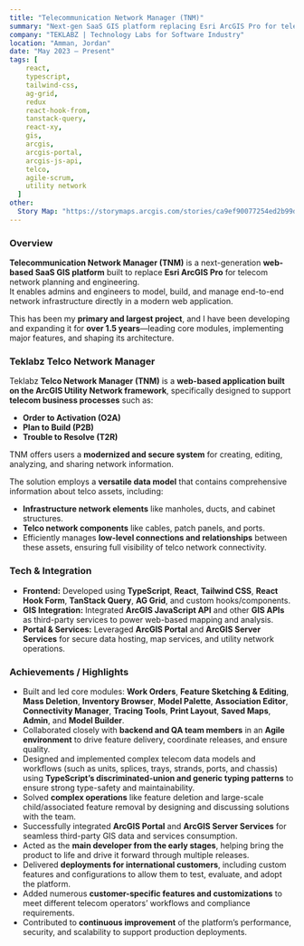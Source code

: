 ```yaml
---
title: "Telecommunication Network Manager (TNM)"
summary: "Next-gen SaaS GIS platform replacing Esri ArcGIS Pro for telecom network planning and engineering."
company: "TEKLABZ | Technology Labs for Software Industry"
location: "Amman, Jordan"
date: "May 2023 – Present"
tags: [
    react,
    typescript,
    tailwind-css,
    ag-grid,
    redux
    react-hook-from,
    tanstack-query,
    react-xy,
    gis,
    arcgis,
    arcgis-portal,
    arcgis-js-api,
    telco,
    agile-scrum,
    utility network
  ]
other:
  Story Map: "https://storymaps.arcgis.com/stories/ca9ef90077254ed2b99dbe5c448f2884"
---
```


### Overview

**Telecommunication Network Manager (TNM)** is a next-generation **web-based SaaS GIS platform** built to replace **Esri ArcGIS Pro** for telecom network planning and engineering.  
It enables admins and engineers to model, build, and manage end-to-end network infrastructure directly in a modern web application.

This has been my **primary and largest project**, and I have been developing and expanding it for **over 1.5 years**—leading core modules, implementing major features, and shaping its architecture.

### Teklabz Telco Network Manager

Teklabz **Telco Network Manager (TNM)** is a **web-based application built on the ArcGIS Utility Network framework**, specifically designed to support **telecom business processes** such as:

- **Order to Activation (O2A)**
- **Plan to Build (P2B)**
- **Trouble to Resolve (T2R)**

TNM offers users a **modernized and secure system** for creating, editing, analyzing, and sharing network information.

The solution employs a **versatile data model** that contains comprehensive information about telco assets, including:

- **Infrastructure network elements** like manholes, ducts, and cabinet structures.
- **Telco network components** like cables, patch panels, and ports.
- Efficiently manages **low-level connections and relationships** between these assets, ensuring full visibility of telco network connectivity.

### Tech & Integration

- **Frontend:** Developed using **TypeScript**, **React**, **Tailwind CSS**, **React Hook Form**, **TanStack Query**, **AG Grid**, and custom hooks/components.
- **GIS Integration:** Integrated **ArcGIS JavaScript API** and other **GIS APIs** as third-party services to power web-based mapping and analysis.
- **Portal & Services:** Leveraged **ArcGIS Portal** and **ArcGIS Server Services** for secure data hosting, map services, and utility network operations.

### Achievements / Highlights

- Built and led core modules: **Work Orders**, **Feature Sketching & Editing**, **Mass Deletion**, **Inventory Browser**, **Model Palette**, **Association Editor**, **Connectivity Manager**, **Tracing Tools**, **Print Layout**, **Saved Maps**, **Admin**, and **Model Builder**.
- Collaborated closely with **backend and QA team members** in an **Agile environment** to drive feature delivery, coordinate releases, and ensure quality.
- Designed and implemented complex telecom data models and workflows (such as units, splices, trays, strands, ports, and chassis) using **TypeScript’s discriminated-union and generic typing patterns** to ensure strong type-safety and maintainability.
- Solved **complex operations** like feature deletion and large-scale child/associated feature removal by designing and discussing solutions with the team.
- Successfully integrated **ArcGIS Portal** and **ArcGIS Server Services** for seamless third-party GIS data and services consumption.
- Acted as the **main developer from the early stages**, helping bring the product to life and drive it forward through multiple releases.
- Delivered **deployments for international customers**, including custom features and configurations to allow them to test, evaluate, and adopt the platform.
- Added numerous **customer-specific features and customizations** to meet different telecom operators’ workflows and compliance requirements.
- Contributed to **continuous improvement** of the platform’s performance, security, and scalability to support production deployments.

